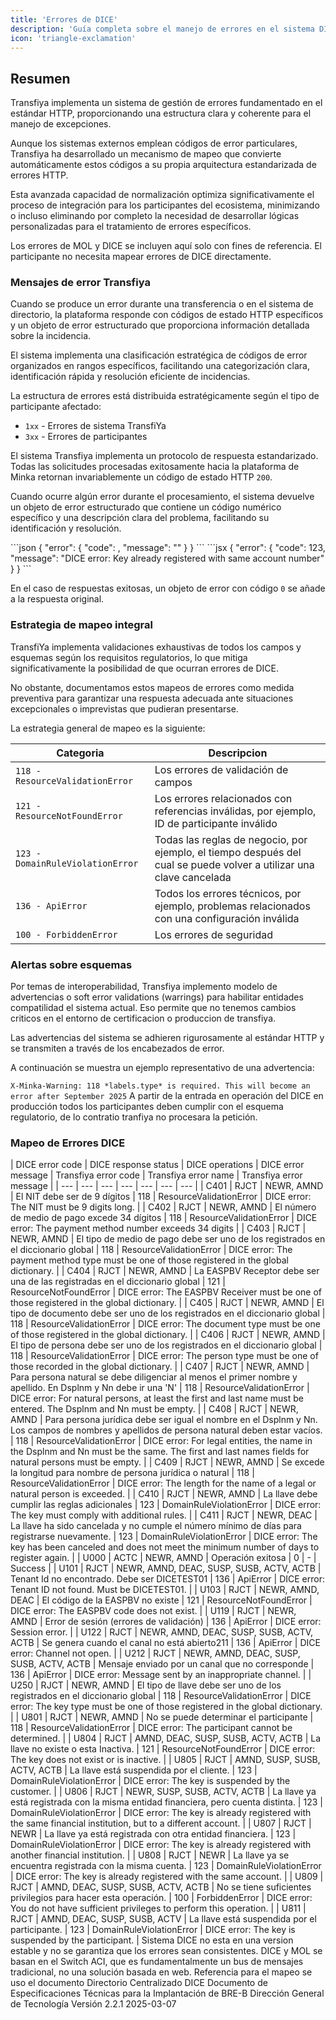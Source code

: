```yaml
---
title: 'Errores de DICE'
description: 'Guía completa sobre el manejo de errores en el sistema DICE'
icon: 'triangle-exclamation'
---
```


## Resumen

Transfiya implementa un sistema de gestión de errores fundamentado en el estándar HTTP, proporcionando una estructura clara y coherente para el manejo de excepciones.

Aunque los sistemas externos emplean códigos de error particulares, Transfiya ha desarrollado un mecanismo de mapeo que convierte automáticamente estos códigos a su propia arquitectura estandarizada de errores HTTP.

Esta avanzada capacidad de normalización optimiza significativamente el proceso de integración para los participantes del ecosistema, minimizando o incluso eliminando por completo la necesidad de desarrollar lógicas personalizadas para el tratamiento de errores específicos.

<Info>
Los errores de MOL y DICE se incluyen aquí solo con fines de referencia. El participante no necesita mapear errores de DICE directamente.
</Info>

### Mensajes de error Transfiya

Cuando se produce un error durante una transferencia o en el sistema de directorio, la plataforma responde con códigos de estado HTTP específicos y un objeto de error estructurado que proporciona información detallada sobre la incidencia.

El sistema implementa una clasificación estratégica de códigos de error organizados en rangos específicos, facilitando una categorización clara, identificación rápida y resolución eficiente de incidencias.

La estructura de errores está distribuida estratégicamente según el tipo de participante afectado:

- `1xx` - Errores de sistema TransfiYa
- `3xx` - Errores de participantes

El sistema Transfiya implementa un protocolo de respuesta estandarizado. Todas las solicitudes procesadas exitosamente hacia la plataforma de Minka retornan invariablemente un código de estado HTTP `200`.

Cuando ocurre algún error durante el procesamiento, el sistema devuelve un objeto de error estructurado que contiene un código numérico específico y una descripción clara del problema, facilitando su identificación y resolución.


<Tabs>
  <Tab title="Estructura">
    ```json
    {
        "error": {
            "code": <error_code>,
            "message": "<error_message>"
        }
    }
    ```
  </Tab>
  <Tab title="Ejemplo">
      ```jsx
      {
        "error": {
            "code": 123,
            "message": "DICE error: Key already registered with same account number"
        }
      }
      ```
  </Tab>
</Tabs>


En el caso de respuestas exitosas, un objeto de error con código `0` se añade a la respuesta original.

### Estrategia de mapeo integral

TransfiYa implementa validaciones exhaustivas de todos los campos y esquemas según los requisitos regulatorios, lo que mitiga significativamente la posibilidad de que ocurran errores de DICE.

No obstante, documentamos estos mapeos de errores como medida preventiva para garantizar una respuesta adecuada ante situaciones excepcionales o imprevistas que pudieran presentarse.

La estrategia general de mapeo es la siguiente:

| Categoria | Descripcion |
| --- | --- |
| `118 - ResourceValidationError` | Los errores de validación de campos  |
| `121 - ResourceNotFoundError` | Los errores relacionados con referencias inválidas, por ejemplo, ID de participante inválido |
| `123 - DomainRuleViolationError` | Todas las reglas de negocio, por ejemplo, el tiempo después del cual se puede volver a utilizar una clave cancelada |
| `136 - ApiError` | Todos los errores técnicos, por ejemplo, problemas relacionados con una configuración inválida |
| `100 - ForbiddenError` | Los errores de seguridad |

### Alertas sobre esquemas

Por temas de interoperabilidad, Transfiya implemento modelo de advertencias o soft error validations (warrings) para habilitar entidades compatilidad el sistema actual. Eso permite que no tenemos cambios criticos en el entorno de certificacion o produccion de transfiya.

Las advertencias del sistema se adhieren rigurosamente al estándar HTTP y se transmiten a través de los encabezados de error.

A continuación se muestra un ejemplo representativo de una advertencia:

``` X-Minka-Warning: 118 *labels.type* is required. This will become an error after September 2025 ```
<Warning>
A partir de la entrada en operación del DICE en producción todos los participantes deben cumplir con el esquema regulatorio, de lo contratio tranfiya no procesara la petición.
</Warning>

### Mapeo de Errores DICE

<Accordion title="Mapeo Errores DICE">
    | DICE error code | DICE response status | DICE operations | DICE error message | Transfiya error code | Transfiya error name | Transfiya error message |
    | --- | --- | --- | --- | --- | --- | --- |
    | C401 | RJCT | NEWR, AMND | El NIT debe ser de 9 dígitos | 118 | ResourceValidationError | DICE error: The NIT must be 9 digits long. |
    | C402 | RJCT | NEWR, AMND | El número de medio de pago excede 34 dígitos | 118 | ResourceValidationError | DICE error: The payment method number exceeds 34 digits  |
    | C403 | RJCT | NEWR, AMND | El tipo de medio de pago debe ser uno de los registrados en el diccionario global | 118 | ResourceValidationError | DICE error: The payment method type must be one of those registered in the global dictionary. |
    | C404 | RJCT | NEWR, AMND | La EASPBV Receptor debe ser una de las registradas en el diccionario global | 121 | ResourceNotFoundError | DICE error: The EASPBV Receiver must be one of those registered in the global dictionary. |
    | C405 | RJCT | NEWR, AMND | El tipo de documento debe ser uno de los registrados en el diccionario global | 118 | ResourceValidationError | DICE error: The document type must be one of those registered in the global dictionary. |
    | C406 | RJCT | NEWR, AMND | El tipo de persona debe ser uno de los registrados en el diccionario global | 118 | ResourceValidationError | DICE error: The person type must be one of those recorded in the global dictionary. |
    | C407 | RJCT | NEWR, AMND | Para persona natural se debe diligenciar al menos el primer nombre y apellido. En Dsplnm y Nn debe ir una 'N' | 118 | ResourceValidationError | DICE error: For natural persons, at least the first and last name must be entered. The Dsplnm and Nn must be empty. |
    | C408 | RJCT | NEWR, AMND | Para persona jurídica debe ser igual el nombre en el Dsplnm y Nn. Los campos de nombres y apellidos de persona natural deben estar vacíos. | 118 | ResourceValidationError | DICE error: For legal entities, the name in the Dsplnm and Nn must be the same. The first and last names fields for natural persons must be empty. |
    | C409 | RJCT | NEWR, AMND | Se excede la longitud para nombre de persona jurídica o natural | 118 | ResourceValidationError | DICE error: The length for the name of a legal or natural person is exceeded. |
    | C410 | RJCT | NEWR, AMND | La llave debe cumplir las reglas adicionales | 123 | DomainRuleViolationError | DICE error: The key must comply with additional rules. |
    | C411 | RJCT | NEWR, DEAC | La llave ha sido cancelada y no cumple el número mínimo de días para registrarse nuevamente. | 123 | DomainRuleViolationError | DICE error: The key has been canceled and does not meet the minimum number of days to register again. |
    | U000 | ACTC | NEWR, AMND | Operación exitosa | 0 | - | Success |
    | U101 | RJCT | NEWR, AMND, DEAC, SUSP, SUSB, ACTV, ACTB | Tenant Id no encontrado. Debe ser DICETEST01 | 136 | ApiError | DICE error: Tenant ID not found. Must be DICETEST01. |
    | U103 | RJCT | NEWR, AMND, DEAC | El código de la EASPBV no existe | 121 | ResourceNotFoundError | DICE error: The EASPBV code does not exist. |
    | U119 | RJCT | NEWR, AMND | Error de sesión (errores de validación) | 136 | ApiError | DICE error: Session error. |
    | U122 | RJCT | NEWR, AMND, DEAC, SUSP, SUSB, ACTV, ACTB | Se genera cuando el canal no está abierto211 | 136 | ApiError | DICE error: Channel not open. |
    | U212 | RJCT | NEWR, AMND, DEAC, SUSP, SUSB, ACTV, ACTB | Mensaje enviado por un canal que no corresponde | 136 | ApiError | DICE error: Message sent by an inappropriate channel. |
    | U250 | RJCT | NEWR, AMND | El tipo de llave debe ser uno de los registrados en el diccionario global | 118 | ResourceValidationError | DICE error: The key type must be one of those registered in the global dictionary. |
    | U801 | RJCT | NEWR, AMND | No se puede determinar el participante | 118 | ResourceValidationError | DICE error: The participant cannot be determined. |
    | U804 | RJCT | AMND, DEAC, SUSP, SUSB, ACTV, ACTB | La llave no existe o esta Inactiva. | 121 | ResourceNotFoundError | DICE error: The key does not exist or is inactive. |
    | U805 | RJCT | AMND, SUSP, SUSB, ACTV, ACTB | La llave está suspendida por el cliente. | 123 | DomainRuleViolationError | DICE error: The key is suspended by the customer. |
    | U806 | RJCT | NEWR, SUSP, SUSB, ACTV, ACTB | La llave ya está registrada con la misma entidad financiera, pero cuenta distinta. | 123 | DomainRuleViolationError | DICE error: The key is already registered with the same financial institution, but to a different account. |
    | U807 | RJCT | NEWR | La llave ya está registrada con otra entidad financiera. | 123 | DomainRuleViolationError | DICE error: The key is already registered with another financial institution. |
    | U808 | RJCT | NEWR | La llave ya se encuentra registrada con la misma cuenta. | 123 | DomainRuleViolationError | DICE error: The key is already registered with the same account. |
    | U809 | RJCT | AMND, DEAC, SUSP, SUSB, ACTV, ACTB | No se tiene suficientes privilegios para hacer esta operación. | 100 | ForbiddenError | DICE error: You do not have sufficient privileges to perform this operation. |
    | U811 | RJCT | AMND, DEAC, SUSP, SUSB, ACTV | La llave está suspendida por el participante. | 123 | DomainRuleViolationError | DICE error: The key is suspended by the participant. |
</Accordion>


<Note>
    Sistema DICE no esta en una version estable y no se garantiza que los errores sean consistentes.
</Note>

<Info>
DICE y MOL se basan en el Switch ACI, que es fundamentalmente un bus de mensajes tradicional, no una solución basada en web.
</Info>


<Info>
    Referencia para el mapeo se uso el documento
    Directorio Centralizado DICE
    Documento de Especificaciones Técnicas para la Implantación de BRE-B
    Dirección General de Tecnología
    Versión 2.2.1
    2025-03-07
</Info>
